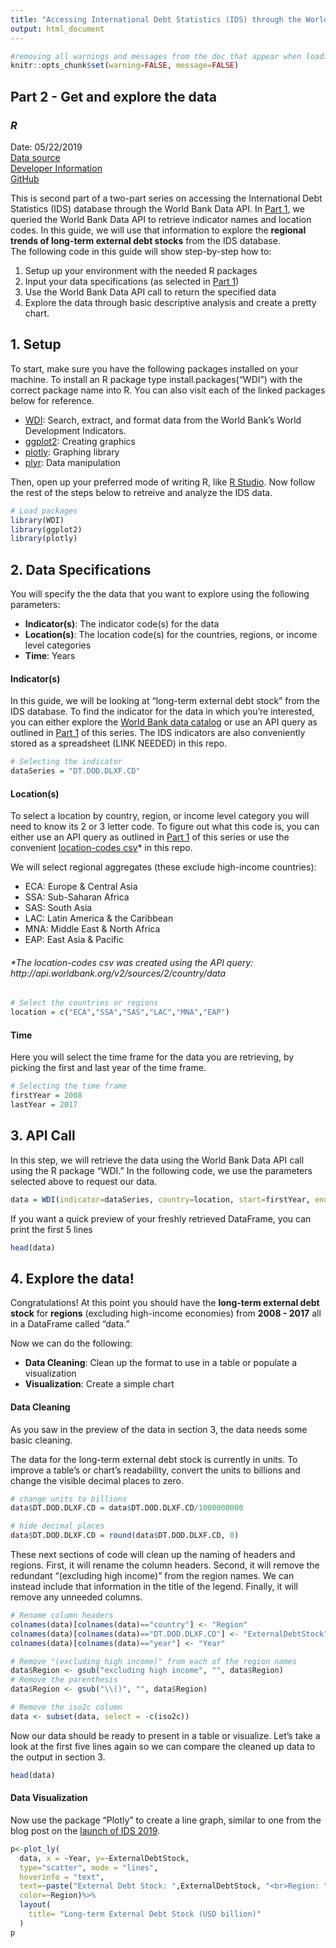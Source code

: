 ---
title: "Accessing International Debt Statistics (IDS) through the World Bank Data API"
output: html_document
---
```{r global_options, include=FALSE}
#removing all warnings and messages from the doc that appear when loading the packages
knitr::opts_chunk$set(warning=FALSE, message=FALSE)
```
## Part 2 - Get and explore the data
### *R*
Date: 05/22/2019 <br>
[Data source](https://datacatalog.worldbank.org/dataset/international-debt-statistics)<br>
[Developer Information](https://datahelpdesk.worldbank.org/knowledgebase/topics/125589-developer-information)<br>
[GitHub](https://github.com/worldbank/debt-data/tree/master/api-guide)

This is second part of a two-part series on accessing the International Debt Statistics (IDS) database through the World Bank Data API. In [Part 1](https://worldbank.github.io/debt-data/api-guide/ids-api-guide-r-1.html), we queried the World Bank Data API to retrieve indicator names and location codes. In this guide, we will use that information to explore the **regional trends of long-term external debt stocks** from the IDS database. <br>
The following code in this guide will show step-by-step how to:


1. Setup up your environment with the needed R packages
2. Input your data specifications (as selected in [Part 1](https://worldbank.github.io/debt-data/api-guide/ids-api-guide-r-1.html))
3. Use the World Bank Data API call to return the specified data
4. Explore the data through basic descriptive analysis and create a pretty chart.


## 1. Setup
To start, make sure you have the following packages installed on your machine. To install an R package type install.packages("WDI") with the correct package name into R. You can also visit each of the linked packages below for reference.

- [WDI](https://cran.r-project.org/web/packages/WDI/WDI.pdf): Search, extract, and format data from the World Bank's World Development Indicators.
- [ggplot2](https://ggplot2.tidyverse.org/): Creating graphics
- [plotly](https://plot.ly/r/):  Graphing library
- [plyr](https://www.rdocumentation.org/packages/plyr/versions/1.8.4): Data manipulation


Then, open up your preferred mode of writing R, like [R Studio](https://www.rstudio.com/). Now follow the rest of the steps below to retreive and analyze the IDS data.

```{r}
# Load packages
library(WDI)
library(ggplot2)
library(plotly)
```

## 2. Data Specifications
You will specify the the data that you want to explore using the following parameters:

- **Indicator(s)**: The indicator code(s) for the data
- **Location(s)**: The location code(s) for the countries, regions, or income level categories
- **Time**: Years


#### Indicator(s)
In this guide, we will be looking at "long-term external debt stock" from the IDS database. To find the indicator for the data in which you're interested, you can either explore the [World Bank data catalog](https://datacatalog.worldbank.org/) or use an API query as outlined in [Part 1](https://worldbank.github.io/debt-data/api-guide/ids-api-guide-r-1.html) of this series. The IDS indicators are also conveniently stored as a spreadsheet (LINK NEEDED) in this repo. 
```{r}
# Selecting the indicator
dataSeries = "DT.DOD.DLXF.CD"
```


#### Location(s)
To select a location by country, region, or income level category you will need to know its 2 or 3 letter code. To figure out what this code is, you can either use an API query as outlined in [Part 1](https://worldbank.github.io/debt-data/api-guide/ids-api-guide-r-1.html) of this series or use the convenient [location-codes csv](https://github.com/worldbank/debt-data/blob/master/location-codes.csv)* in this repo. 

We will select regional aggregates (these exclude high-income countries):

- ECA: Europe & Central Asia
- SSA: Sub-Saharan Africa
- SAS: South Asia
- LAC: Latin America & the Caribbean
- MNA: Middle East & North Africa
- EAP: East Asia & Pacific


###### *The location-codes csv was created using the API query: http://api.worldbank.org/v2/sources/2/country/data
```{r}
# Select the countries or regions
location = c("ECA","SSA","SAS","LAC","MNA","EAP")
```


#### Time
Here you will select the time frame for the data you are retrieving, by picking the first and last year of the time frame.
```{r}
# Selecting the time frame
firstYear = 2008
lastYear = 2017
```

## 3. API Call
In this step, we will retrieve the data using the World Bank Data API call using the R package "WDI." In the following code, we use the parameters selected above to request our data.

```{r}
data = WDI(indicator=dataSeries, country=location, start=firstYear, end=lastYear)
```
If you want a quick preview of your freshly retrieved DataFrame, you can print the first 5 lines
```{r}
head(data)
```


## 4. Explore the data!
Congratulations! At this point you should have the **long-term external debt stock** for **regions** (excluding high-income economies) from **2008 - 2017** all in a DataFrame called "data."

Now we can do the following:

- **Data Cleaning**: Clean up the format to use in a table or populate a visualization
- **Visualization**: Create a simple chart

#### Data Cleaning
As you saw in the preview of the data in section 3, the data needs some basic cleaning.

The data for the long-term external debt stock is currently in units. To improve a table's or chart's readability, convert the units to billions and change the visible decimal places to zero.
```{r}
# change units to billions
data$DT.DOD.DLXF.CD = data$DT.DOD.DLXF.CD/1000000000
```

```{r}
# hide decimal places
data$DT.DOD.DLXF.CD = round(data$DT.DOD.DLXF.CD, 0)
```

These next sections of code will clean up the naming of headers and regions. First, it will rename the column headers. Second, it will remove the redundant "(excluding high income)" from the region names. We can instead include that information in the title of the legend. Finally, it will remove any unneeded columns.
```{r}
# Rename column headers
colnames(data)[colnames(data)=="country"] <- "Region"
colnames(data)[colnames(data)=="DT.DOD.DLXF.CD"] <- "ExternalDebtStock"
colnames(data)[colnames(data)=="year"] <- "Year"
```

```{r}
# Remove "(excluding high income)" from each of the region names
data$Region <- gsub("excluding high income", "", data$Region)
# Remove the parenthesis
data$Region <- gsub("\\()", "", data$Region)

```

```{r}
# Remove the iso2c column
data <- subset(data, select = -c(iso2c))
```

Now our data should be ready to present in a table or visualize. Let's take a look at the first five lines again so we can compare the cleaned up data to the output in section 3.
```{r}
head(data)
```

#### Data Visualization

Now use the package "Plotly" to create a line graph, similar to one from the blog post on the [launch of IDS 2019](http://blogs.worldbank.org/opendata/international-debt-statistics-2019-external-debt-stocks-end-2017-stood-over-7-trillion).
```{r}
p<-plot_ly(
  data, x = ~Year, y=~ExternalDebtStock, 
  type="scatter", mode = "lines", 
  hoverinfo = "text",
  text=~paste("External Debt Stock: ",ExternalDebtStock, "<br>Region: ",Region, "<br>Year: ",Year),
  color=~Region)%>%
  layout(
    title= "Long-term External Debt Stock (USD billion)"
  )
p
```

